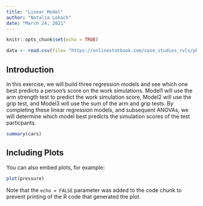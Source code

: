 ```yaml
---
title: "Linear Model"
author: "Natalia Lekach"
date: "March 24, 2021"
---
```


```r
knitr::opts_chunk$set(echo = TRUE)
```

```r
data <- read.csv(file= "https://onlinestatbook.com/case_studies_rvls/physical_strength/data.txt",sep="",header=TRUE)
```


## Introduction

In this exercise, we will build three regression models and see which one best predicts a person's score on the work simulations. Model1 will use the arm strength test to predict the work simulation score, Model2 will use the grip test, and Model3 will use the sum of the arm and grip tests. 
By completing these linear regression models, and subsequent ANOVAs, we will determine which model best predicts the simulation scores of the test particpants.   

```r
summary(cars)
```

## Including Plots

You can also embed plots, for example:

```r
plot(pressure)
```

Note that the `echo = FALSE` parameter was added to the code chunk to prevent printing of the R code that generated the plot.
